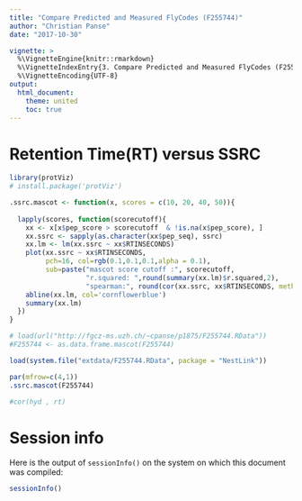 ```yaml
---
title: "Compare Predicted and Measured FlyCodes (F255744)"
author: "Christian Panse"
date: "2017-10-30"

vignette: >
  %\VignetteEngine{knitr::rmarkdown}
  %\VignetteIndexEntry{3. Compare Predicted and Measured FlyCodes (F255744).}
  %\VignetteEncoding{UTF-8}
output:
  html_document:
    theme: united	
    toc: true
---
```



# Retention Time(RT) versus SSRC

```r


library(protViz)
# install.package('protViz')

.ssrc.mascot <- function(x, scores = c(10, 20, 40, 50)){
 
  lapply(scores, function(scorecutoff){
    xx <- x[x$pep_score > scorecutoff  & !is.na(x$pep_score), ]
    xx.ssrc <- sapply(as.character(xx$pep_seq), ssrc)
    xx.lm <- lm(xx.ssrc ~ xx$RTINSECONDS)
    plot(xx.ssrc ~ xx$RTINSECONDS,
         pch=16, col=rgb(0.1,0.1,0.1,alpha = 0.1),
         sub=paste("mascot score cutoff :", scorecutoff, 
                   "r.squared: ",round(summary(xx.lm)$r.squared,2), 
                   "spearman:", round(cor(xx.ssrc, xx$RTINSECONDS, method = "spearman"),2)))
    abline(xx.lm, col='cornflowerblue')
    summary(xx.lm)
  })
}

# load(url("http://fgcz-ms.uzh.ch/~cpanse/p1875/F255744.RData"))
#F255744 <- as.data.frame.mascot(F255744)

load(system.file("extdata/F255744.RData", package = "NestLink"))

par(mfrow=c(4,1))
.ssrc.mascot(F255744)

#cor(hyd , rt)

```


# Session info

Here is the output of `sessionInfo()` on the system on which this
document was compiled:

```r
sessionInfo()
```
